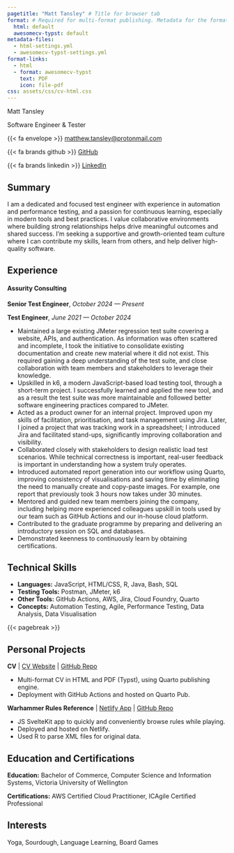 ```yaml
---
pagetitle: "Matt Tansley" # Title for browser tab
format: # Required for multi-format publishing. Metadata for the formats is further defined in separate .yml files.
  html: default
  awesomecv-typst: default
metadata-files:
  - html-settings.yml
  - awesomecv-typst-settings.yml
format-links: 
  - html
  - format: awesomecv-typst
    text: PDF
    icon: file-pdf
css: assets/css/cv-html.css   
---
```


::: {.content-visible when-format="html"}

::: {#html-cv-header .p-2}

[Matt Tansley]{.display-2}

[Software Engineer & Tester]{.lead}

:::

::: {#html-cv-header-contacts .d-flex .flex-column .flex-md-row .justify-content-center .p-2 .mb-5}

[{{< fa envelope >}} [matthew.tansley@protonmail.com](mailto:matthew.tansley@protonmail.com)]{.p-2}

[{{< fa brands github >}} [GitHub](https://github.com/Matt-Tansley)]{.p-2}

[{{< fa brands linkedin >}} [LinkedIn](https://www.linkedin.com/in/matthew-o-w-tansley/)]{.p-2}

:::

:::

## Summary

I am a dedicated and focused test engineer with experience in automation and performance testing, and a passion for continuous learning, especially in modern tools and best practices. I value collaborative environments where building strong relationships helps drive meaningful outcomes and shared success. I'm seeking a supportive and growth-oriented team culture where I can contribute my skills, learn from others, and help deliver high-quality software.

## Experience

#### Assurity Consulting

**Senior Test Engineer**, *October 2024 --- Present*

**Test Engineer**, *June 2021 --- October 2024*

- Maintained a large existing JMeter regression test suite covering a website, APIs, and authentication. As information was often scattered and incomplete, I took the initiative to consolidate existing documentation and create new material where it did not exist. This required gaining a deep understanding of the test suite, and close collaboration with team members and stakeholders to leverage their knowledge.
- Upskilled in k6, a modern JavaScript-based load testing tool, through a short-term project. I successfully learned and applied the new tool, and as a result the test suite was more maintainable and followed better software engineering practices compared to JMeter.
- Acted as a product owner for an internal project. Improved upon my skills of facilitation, prioritisation, and task management using Jira. Later, I joined a project that was tracking work in a spreadsheet; I introduced Jira and facilitated stand-ups, significantly improving collaboration and visibility.
- Collaborated closely with stakeholders to design realistic load test scenarios. While technical correctness is important, real-user feedback is important in understanding how a system truly operates. 
- Introduced automated report generation into our workflow using Quarto, improving consistency of visualisations and saving time by eliminating the need to manually create and copy-paste images. For example, one report that previously took 3 hours now takes under 30 minutes.
- Mentored and guided new team members joining the company, including helping more experienced colleagues upskill in tools used by our team such as GitHub Actions and our in-house cloud platform.
- Contributed to the graduate programme by preparing and delivering an introductory session on SQL and databases.
- Demonstrated keenness to continuously learn by obtaining certifications.

## Technical Skills

- **Languages:** JavaScript, HTML/CSS, R, Java, Bash, SQL
- **Testing Tools:** Postman, JMeter, k6
- **Other Tools:** GitHub Actions, AWS, Jira, Cloud Foundry, Quarto
- **Concepts:** Automation Testing, Agile, Performance Testing, Data Analysis, Data Visualisation 

{{< pagebreak >}}

## Personal Projects

**CV** [| [CV Website](https://matt-tansley.quarto.pub/cv/) | [GitHub Repo](https://github.com/Matt-Tansley/cv)]{.content-visible when-format="html"}

- Multi-format CV in HTML and PDF (Typst), using Quarto publishing engine.
- Deployment with GitHub Actions and hosted on Quarto Pub.

**Warhammer Rules Reference** [| [Netlify App](https://heresy-quick-reference.netlify.app/) | [GitHub Repo](https://github.com/Matt-Tansley/heresy-quick-reference)]{.content-visible when-format="html"}

- JS SvelteKit app to quickly and conveniently browse rules while playing. 
- Deployed and hosted on Netlify. 
- Used R to parse XML files for original data.

## Education and Certifications

**Education:** Bachelor of Commerce, Computer Science and Information Systems, Victoria University of Wellington

**Certifications:** AWS Certified Cloud Practitioner, ICAgile Certified Professional

## Interests

Yoga, Sourdough, Language Learning, Board Games